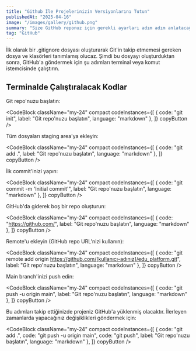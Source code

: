 ```yaml
---
title: "Github İle Projelerinizin Versiyonlarını Tutun"
publishedAt: "2025-04-16"
image: "/images/gallery/github.png"
summary: "Size GitHub reponuz için gerekli ayarları adım adım anlatacağım."
tag: "GitHub"
---
```


İlk olarak bir .gitignore dosyası oluşturarak Git'in takip etmemesi gereken dosya ve klasörleri tanımlamış olucaz.
Şimdi bu dosyayı oluşturduktan sonra, GitHub'a göndermek için şu adımları terminal veya komut istemcisinde çalıştırın.

## Terminalde Çalıştıralacak Kodlar

Git repo'nuzu başlatın:

<CodeBlock className="my-24"
    compact
    codeInstances={[
        {
            code: "git init",
            label: "Git repo'nuzu başlatın",
            language: "markdown"
        },
    ]}
    copyButton
/>

Tüm dosyaları staging area'ya ekleyin:

<CodeBlock className="my-24"
    compact
    codeInstances={[
        {
            code: "git add .",
            label: "Git repo'nuzu başlatın",
            language: "markdown"
        },
    ]}
    copyButton
/>

İlk commit'inizi yapın:

<CodeBlock className="my-24"
    compact
    codeInstances={[
        {
            code: "git commit -m 'Initial commit'",
            label: "Git repo'nuzu başlatın",
            language: "markdown"
        },
    ]}
    copyButton
/>


GitHub'da giderek boş bir repo oluşturun:

<CodeBlock className="my-24"
    compact
    codeInstances={[
        {
            code: "https://github.com/",
            label: "Git repo'nuzu başlatın",
            language: "markdown"
        },
    ]}
    copyButton
/>

Remote'u ekleyin (GitHub repo URL'nizi kullanın):

<CodeBlock className="my-24"
    compact
    codeInstances={[
        {
            code: "git remote add origin https://github.com/[kullanıcı-adınız]/edu_platform.git",
            label: "Git repo'nuzu başlatın",
            language: "markdown"
        },
    ]}
    copyButton
/>

Main branch'inizi push edin:

<CodeBlock className="my-24"
    compact
    codeInstances={[
        {
            code: "git push -u origin main",
            label: "Git repo'nuzu başlatın",
            language: "markdown"
        },
    ]}
    copyButton
/>

Bu adımları takip ettiğinizde projeniz GitHub'a yüklenmiş olacaktır. İlerleyen zamanlarda yapacağınız değişiklikleri göndermek için:

<CodeBlock className="my-24"
    compact
    codeInstances={[
        {
            code: "git add .",
            code: "git push -u origin main",
            code: "git push",
            label: "Git repo'nuzu başlatın",
            language: "markdown"
        },
    ]}
    copyButton
/>